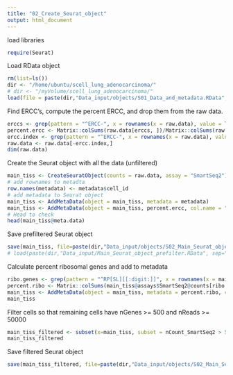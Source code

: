 ```yaml
---
title: "02_Create_Seurat_object"
output: html_document
---
```


load libraries
```r
require(Seurat)
```

Load RData object 
```r
rm(list=ls())
dir <- "/home/ubuntu/scell_lung_adenocarcinoma/"
# dir <- "/myVolume/scell_lung_adenocarcinoma/"
load(file = paste(dir,"Data_input/objects/S01_Data_and_metadata.RData", sep=""))
```

Find ERCC's, compute the percent ERCC, and drop them from the raw data.
```r
erccs <- grep(pattern = "^ERCC-", x = rownames(x = raw.data), value = TRUE)
percent.ercc <- Matrix::colSums(raw.data[erccs, ])/Matrix::colSums(raw.data)
ercc.index <- grep(pattern = "^ERCC-", x = rownames(x = raw.data), value = FALSE)
raw.data <- raw.data[-ercc.index,]
dim(raw.data)
```

Create the Seurat object with all the data (unfiltered)
```r
main_tiss <- CreateSeuratObject(counts = raw.data, assay = "SmartSeq2")
# add rownames to metadta 
row.names(metadata) <- metadata$cell_id
# add metadata to Seurat object 
main_tiss <- AddMetaData(object = main_tiss, metadata = metadata)
main_tiss <- AddMetaData(object = main_tiss, percent.ercc, col.name = "percent.ercc")
# Head to check
head(main_tiss@meta.data)
```

Save prefiltered Seurat object 
```r
save(main_tiss, file=paste(dir,"Data_input/objects/S02_Main_Seurat_object_prefilter.RData", sep=""))
# load(paste(dir,"Data_input/Main_Seurat_object_prefilter.RData", sep=""))
```

Calculate percent ribosomal genes and add to metadata
```r
ribo.genes <- grep(pattern = "^RP[SL][[:digit:]]", x = rownames(x = main_tiss@assays$SmartSeq2@data), value = TRUE)
percent.ribo <- Matrix::colSums(main_tiss@assays$SmartSeq2@counts[ribo.genes, ])/Matrix::colSums(main_tiss@assays$SmartSeq2@data)
main_tiss <- AddMetaData(object = main_tiss, metadata = percent.ribo, col.name = "percent.ribo")
main_tiss
```

Filter cells so that remaining cells have nGenes >= 500 and nReads >= 50000
```r
main_tiss_filtered <- subset(x=main_tiss, subset = nCount_SmartSeq2 > 50000 & nFeature_SmartSeq2 > 500)
main_tiss_filtered
```

Save filtered Seurat object
```r
save(main_tiss_filtered, file=paste(dir,"Data_input/objects/S02_Main_Seurat_object_filtered.RData", sep=""))
```